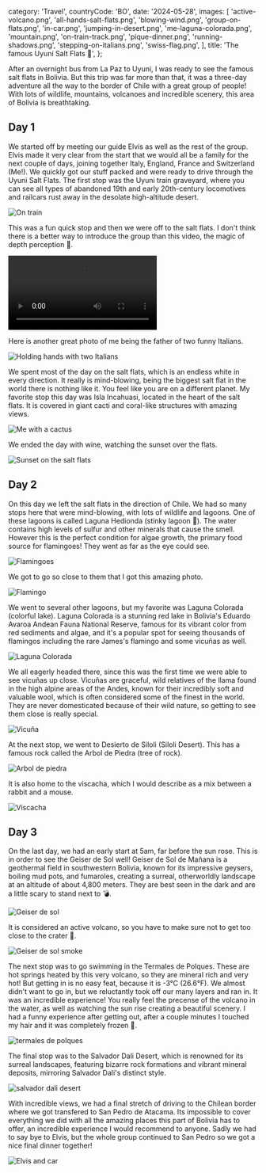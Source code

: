   category: 'Travel',
  countryCode: 'BO',
  date: '2024-05-28',
  images: [
    'active-volcano.png',
    'all-hands-salt-flats.png',
    'blowing-wind.png',
    'group-on-flats.png',
    'in-car.png',
    'jumping-in-desert.png',
    'me-laguna-colorada.png',
    'mountain.png',
    'on-train-track.png',
    'pique-dinner.png',
    'running-shadows.png',
    'stepping-on-italians.png',
    'swiss-flag.png',
  ],
  title: 'The famous Uyuni Salt Flats 🧂',
};

After an overnight bus from La Paz to Uyuni, I was ready to see the famous salt flats in Bolivia. But this trip was far more than that, it was a three-day adventure all the way to the border of Chile with a great group of people! With lots of wildlife, mountains, volcanoes and incredible scenery, this area of Bolivia is breathtaking.

## Day 1

We started off by meeting our guide Elvis as well as the rest of the group. Elvis made it very clear from the start that we would all be a family for the next couple of days, joining together Italy, England, France and Switzerland (Me!). We quickly got our stuff packed and were ready to drive through the Uyuni Salt Flats. The first stop was the Uyuni train graveyard, where you can see all types of abandoned 19th and early 20th-century locomotives and railcars rust away in the desolate high-altitude desert.

![On train](/uyuni/on-train.png 'On train')

This was a fun quick stop and then we were off to the salt flats. I don't think there is a better way to introduce the group than this video, the magic of depth perception 🤣.

<video controls>
  <source src='/uyuni/pringles.mov' type='video/mp4' />
</video>

Here is another great photo of me being the father of two funny Italians.

![Holding hands with two Italians](/uyuni/holding-hands.png 'Holding hands with two Italians')

We spent most of the day on the salt flats, which is an endless white in every direction. It really is mind-blowing, being the biggest salt flat in the world there is nothing like it. You feel like you are on a different planet. My favorite stop this day was Isla Incahuasi, located in the heart of the salt flats. It is covered in giant cacti and coral-like structures with amazing views.

![Me with a cactus](/uyuni/with-cactus.png 'Me with a cactus')

We ended the day with wine, watching the sunset over the flats.

![Sunset on the salt flats](/uyuni/sunset-salt-flats.png 'Sunset on the salt flats')

## Day 2

On this day we left the salt flats in the direction of Chile. We had so many stops here that were mind-blowing, with lots of wildlife and lagoons. One of these lagoons is called Laguna Hedionda (stinky lagoon 💩). The water contains high levels of sulfur and other minerals that cause the smell. However this is the perfect condition for algae growth, the primary food source for flamingoes! They went as far as the eye could see.

![Flamingoes](/uyuni/flamingoes.png 'Flamingoes')

We got to go so close to them that I got this amazing photo.

![Flamingo](/uyuni/flamingo.png 'Flamingo')

We went to several other lagoons, but my favorite was Laguna Colorada (colorful lake). Laguna Colorada is a stunning red lake in Bolivia's Eduardo Avaroa Andean Fauna National Reserve, famous for its vibrant color from red sediments and algae, and it's a popular spot for seeing thousands of flamingos including the rare James's flamingo and some vicuñas as well.

![Laguna Colorada](/uyuni/laguna-colorada.png 'Laguna Colorada')

We all eagerly headed there, since this was the first time we were able to see vicuñas up close. Vicuñas are graceful, wild relatives of the llama found in the high alpine areas of the Andes, known for their incredibly soft and valuable wool, which is often considered some of the finest in the world. They are never domesticated because of their wild nature, so getting to see them close is really special.

![Vicuña](/uyuni/vicuña.png 'Vicuñas')

At the next stop, we went to Desierto de Siloli (Siloli Desert). This has a famous rock called the Arbol de Piedra (tree of rock).

![Arbol de piedra](/uyuni/arbol-de-piedra.png 'Arbol de piedra')

It is also home to the viscacha, which I would describe as a mix between a rabbit and a mouse.

![Viscacha](/uyuni/viscacha.png 'Viscacha')

## Day 3

On the last day, we had an early start at 5am, far before the sun rose. This is in order to see the Geiser de Sol well! Geiser de Sol de Mañana is a geothermal field in southwestern Bolivia, known for its impressive geysers, boiling mud pots, and fumaroles, creating a surreal, otherworldly landscape at an altitude of about 4,800 meters. They are best seen in the dark and are a little scary to stand next to 💣.

![Geiser de sol](/uyuni/geiser-de-sol.png 'Geiser de sol')

It is considered an active volcano, so you have to make sure not to get too close to the crater 🌋.

![Geiser de sol smoke](/uyuni/geiser-de-sol-crater.png 'Geiser de sol smoke')

The next stop was to go swimming in the Termales de Polques. These are hot springs heated by this very volcano, so they are mineral rich and very hot! But getting in is no easy feat, because it is -3°C (26.6°F). We almost didn't want to go in, but we reluctantly took off our many layers and ran in. It was an incredible experience! You really feel the precense of the volcano in the water, as well as watching the sun rise creating a beautiful scenery. I had a funny experience after getting out, after a couple minutes I touched my hair and it was completely frozen 🥶.

![termales de polques](/uyuni/termales-de-polques.png 'Termales de polques')

The final stop was to the Salvador Dali Desert, which is renowned for its surreal landscapes, featuring bizarre rock formations and vibrant mineral deposits, mirroring Salvador Dali's distinct style.

![salvador dali desert](/uyuni/salvador-dali-desert.png 'salvador dali desert')

With incredible views, we had a final stretch of driving to the Chilean border where we got transfered to San Pedro de Atacama. Its impossible to cover everything we did with all the amazing places this part of Bolivia has to offer, an incredible experience I would recommend to anyone. Sadly we had to say bye to Elvis, but the whole group continued to San Pedro so we got a nice final dinner together!

![Elvis and car](/uyuni/elvis-and-car.png 'Elvis and car')
